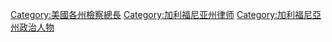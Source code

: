 [[Category:美國各州檢察總長|Category:美國各州檢察總長]]
[[Category:加利福尼亚州律师|Category:加利福尼亚州律师]]
[[Category:加利福尼亞州政治人物|Category:加利福尼亞州政治人物]]